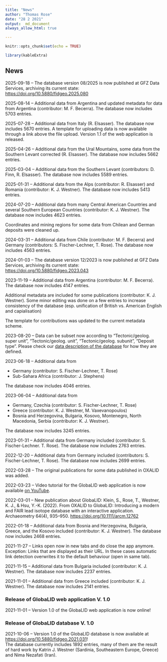 ```yaml
---
title: "News"
author: "Thomas Rose"
date: "28 2 2021"
output:  md_document
always_allow_html: true

---
```


```r
knitr::opts_chunk$set(echo = TRUE)

library(kableExtra)

```

## News

2025-09-18 -- The database version 08/2025 is now published at GFZ Data Services, archiving its current state: <https://doi.org/10.5880/fidgeo.2025.080>

2025-08-14 -- Additional data from Argentina and updated metadata for data from Argentina (contributor: M. F. Becerra). The database now includes 5703 entries. 

2025-07-28 -- Additional data from Italy (R. Elsasser). The database now includes 5670 entries. A template for uploading data is now available through a link above the file upload. Version 1.1 of the web application is released. 

2025-04-26 -- Additional data from the Ural Mountains, some data from the Southern Levant corrected (R. Elsasser). The database now includes 5662 entries.

2025-03-04 -- Additional data from the Southern Levant (contributors: D. Finn, R. Elsasser). The database now includes 5589 entries.

2025-01-31 -- Additional data from the Alps (contributor: R. Elsasser) and Romania (contributor: K. J. Westner). The database now includes 5413 entries. 

2024-07-20 -- Additional data from many Central American Countries and several Southern European Countries (contributor: K. J. Westner). The database now includes 4623 entries. 

Coordinates and mining regions for some data from Chilean and German deposits were cleaned up.  

2024-03-31 -- Additional data from Chile (contributor: M. F. Becerra) and Germany (contributors: S. Fischer-Lechner, T. Rose). The database now includes 4563 entries. 

2024-01-03 -- The database version 12/2023 is now published at GFZ Data Services, archiving its current state: <https://doi.org/10.5880/fidgeo.2023.043>

2023-11-19 -- Additional data from Argentina (contributor: M. F. Becerra). The database now includes 4147 entries. 

Additional metadata are included for some publications (contributor: K. J. Westner). Some minor editing was done on a few entries to increase consistency of the database (esp. unification of British vs. American English and capialisation)

The template for contributions was updated to the current metadata scheme. 

2023-08-20 -- Data can be subset now according to "Tectonic/geolog. super unit", "Tectonic/geolog. unit", "Tectonic/geolog. subunit", "Deposit type". Please check our <a href="https://doi.org/10.5880/fidgeo.2021.031" target="_blank">data description of the database</a> for how they are defined. 

2023-06-18 -- Additional data from 

* Germany (contributor: S. Fischer-Lechner, T. Rose)
* Sub-Sahara Africa (contributor: J. Stephens)

The database now includes 4046 entries. 

2023-06-04 -- Additional data from 

* Germany, Czechia (contributor: S. Fischer-Lechner, T. Rose)
* Greece (contributor: K. J. Westner, M. Vaxevanopoulos) 
* Bosnia and Herzegovina, Bulgaria, Kosovo, Montenegro, North Macedonia, Serbia (contributor: K. J. Westner). 

The database now includes 3245 entries.

2023-01-31 -- Additional data from Germany included (contributor: S. Fischer-Lechner. T. Rose). The database now includes 2763 entries.

2022-12-20 -- Additional data from Germany included (contributors: S. Fischer-Lechner, T. Rose). The database now includes 2699 entries. 

2022-03-28 -- The original publications for some data published in OXALID was added.

2022-03-23 -- Video tutorial for the GlobaLID web application is now available <a href="https://www.youtube.com/watch?v=qwKStMc-068" target="_blank">on YouTube</a>.

2022-03-01 -- New publication about GlobaLID: Klein, S., Rose, T., Westner, K. J., & Hsu, Y.-K. (2022). From OXALID to GlobaLID: Introducing a modern and FAIR lead isotope database with an interactive application. Archaeometry 64(4), 935--950. <a href="https://doi.org/10.1111/arcm.12762" target="_blank">https://doi.org/10.1111/arcm.12762</a>

2022-01-18 -- Additional data from Bosnia and Herzegovina, Bulgaria, Greece, and the Kosovo included (contributor: K. J. Westner). The database now includes 2468 entries. 

2021-11-27 -- Links open now in new tabs and do close the app anymore. Exception: Links that are displayed as their URL. In these cases automatic link detection overwrites it to the default behaviour (open in same tab).

2021-11-15 -- Additional data from Bulgaria included (contributor: K. J. Westner). The database now includes 2237 entries. 

2021-11-01 -- Additional data from Greece included (contributor: K. J. Westner). The database now includes 2141 entries. 

### Release of GlobaLID web application V. 1.0

2021-11-01 -- Version 1.0 of the GlobaLID web application is now online! 

### Release of GlobaLID database V. 1.0

2021-10-06 -- Version 1.0 of the GlobaLID database is now available at [https://doi.org/10.5880/fidgeo.2021.031](https://doi.org/10.5880/fidgeo.2021.031){target="_blank"}!  
The database currently includes 1892 entries, many of them are the result of hard work by Katrin J. Westner (Sardinia, Southeastern Europe, Greece) and Nima Nezafati (Iran). 

